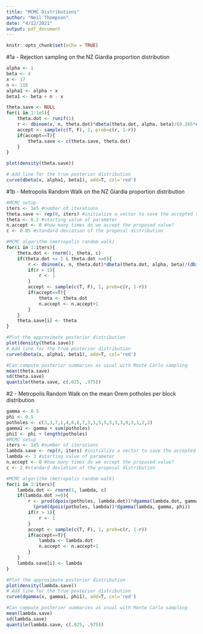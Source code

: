 ---
title: "MCMC Distributions"
author: "Neil Thompson"
date: "4/12/2021"
output: pdf_document
---

```{r setup, include=FALSE}
knitr::opts_chunk$set(echo = TRUE)
```

#1a - Rejection sampling on the NZ Giardia proportion distribution

```{r 1a}
alpha <- 1
beta <- 4
x <- 17
n <- 116
alpha1 <- alpha + x
beta1 <- beta + n - x

theta.save <- NULL
for(i in 1:1e5){
	theta.dot <- runif(1)
	r <- dbinom(x, n, theta.dot)*dbeta(theta.dot, alpha, beta)/(0.265*dunif(theta.dot, 0, 1))
	accept <- sample(c(T, F), 1, prob=c(r, 1-r))
	if(accept==T){
		theta.save <- c(theta.save, theta.dot)
	}
}

plot(density(theta.save))

# Add line for the true posterior distribution 
curve(dbeta(x, alpha1, beta1), add=T, col='red')
```

#1b - Metropolis Random Walk on the NZ Giardia proportion distribution

```{r 1b}
#MCMC setup
iters <- 1e5 #number of iterations
theta.save <- rep(0, iters) #initialize a vector to save the accepted values of the parameter
theta <- 0.2 #starting value of parameter
n.accept <- 0 #how many times do we accept the proposed value?
c <- 0.05 #standard deviation of the proposal distribution

#MCMC algorithm (metropolis random walk)
for(i in 1:iters){
	theta.dot <- rnorm(1, theta, c)
	if(theta.dot <= 1 & theta.dot >=0){
		r <- dbinom(x, n, theta.dot)*dbeta(theta.dot, alpha, beta)/(dbinom(x, n, theta)*dbeta(theta, alpha, beta))
		if(r > 1){
			r <- 1
		}
		accept <- sample(c(T, F), 1, prob=c(r, 1-r))
		if(accept==T){
			theta <- theta.dot
			n.accept <- n.accept+1
		}
	}
	theta.save[i] <- theta 
}

#Plot the approximate posterior distribution
plot(density(theta.save))
# Add line for the true posterior distribution 
curve(dbeta(x, alpha1, beta1), add=T, col='red')

#Can compute posterior summaries as usual with Monte Carlo sampling
mean(theta.save)
sd(theta.save)
quantile(theta.save, c(.025, .975))
```

#2 - Metropolis Random Walk on the mean Orem potholes per block distribution

```{r 2}
gamma <- 0.5
phi <- 0.5
potholes <- c(3,3,7,1,4,6,6,7,3,1,5,5,5,3,3,0,3,1,2,2)
gamma1 <- gamma + sum(potholes)
phi1 <- phi + length(potholes)
#MCMC setup
iters <- 1e5 #number of iterations
lambda.save <- rep(0, iters) #initialize a vector to save the accepted values of the parameter
lambda <- 3 #starting value of parameter
n.accept <- 0 #how many times do we accept the proposed value?
c <- 2 #standard deviation of the proposal distribution

#MCMC algorithm (metropolis random walk)
for(i in 1:iters){
	lambda.dot <- rnorm(1, lambda, c)
	if(lambda.dot >=0){
		r <- prod(dpois(potholes, lambda.dot))*dgamma(lambda.dot, gamma, phi)/
		  (prod(dpois(potholes, lambda))*dgamma(lambda, gamma, phi))
		if(r > 1){
			r <- 1
		}
		accept <- sample(c(T, F), 1, prob=c(r, 1-r))
		if(accept==T){
			lambda <- lambda.dot
			n.accept <- n.accept+1
		}
	}
	lambda.save[i] <- lambda 
}

#Plot the approximate posterior distribution
plot(density(lambda.save))
# Add line for the true posterior distribution 
curve(dgamma(x, gamma1, phi1), add=T, col='red')

#Can compute posterior summaries as usual with Monte Carlo sampling
mean(lambda.save)
sd(lambda.save)
quantile(lambda.save, c(.025, .975))
```